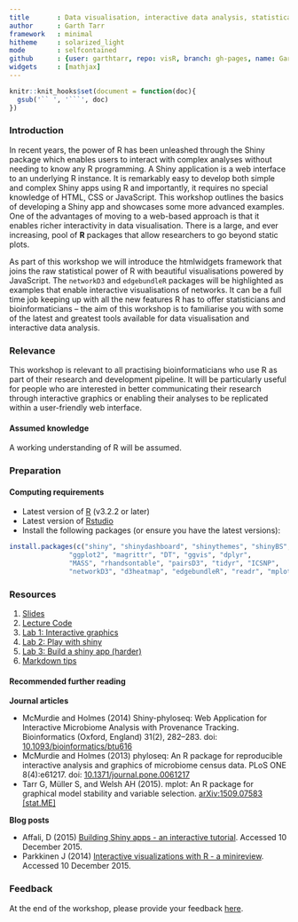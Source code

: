 ```yaml
---
title       : Data visualisation, interactive data analysis, statistical programming
author      : Garth Tarr
framework   : minimal
hitheme     : solarized_light
mode        : selfcontained
github      : {user: garthtarr, repo: visR, branch: gh-pages, name: Garth Tarr}
widgets     : [mathjax]
---
```


```r
knitr::knit_hooks$set(document = function(doc){
  gsub('`` ', '```', doc)
})
```


### Introduction

In recent years, the power of R has been unleashed through the Shiny package which enables users to interact with complex analyses without needing to know any R programming.  A Shiny application is a web interface to an underlying R instance.  It is remarkably easy to develop both simple and complex Shiny apps using R and importantly, it requires no special knowledge of HTML, CSS or JavaScript.  This workshop outlines the basics of developing a Shiny app and showcases some more advanced examples.  One of the advantages of moving to a web-based approach is that it enables richer interactivity in data visualisation.  There is a large, and ever increasing, pool of **R** packages that allow researchers to go beyond static plots.  

As part of this workshop we will introduce the htmlwidgets framework that joins the raw statistical power of R with beautiful visualisations powered by JavaScript.  The `networkD3` and `edgebundleR` packages will be highlighted as examples that enable interactive visualisations of networks.  It can be a full time job keeping up with all the new features R has to offer statisticians and bioinformaticians – the aim of this workshop is to familiarise you with some of the latest and greatest tools available for data visualisation and interactive data analysis.

### Relevance

This workshop is relevant to all practising bioinformaticians who use R as part of their research and development pipeline. It will be particularly useful for people who are interested in better communicating their research through interactive graphics or enabling their analyses to be replicated within a user-friendly web interface.

#### Assumed knowledge

A working understanding of R will be assumed.

### Preparation

#### Computing requirements

- Latest version of [R](http://cran.r-project.org/) (v3.2.2 or later)
- Latest version of [Rstudio](http://www.rstudio.com/products/rstudio/download/) 
- Install the following packages (or ensure you have the latest versions):

```r
install.packages(c("shiny", "shinydashboard", "shinythemes", "shinyBS",
               "ggplot2", "magrittr", "DT", "ggvis", "dplyr",
               "MASS", "rhandsontable", "pairsD3", "tidyr", "ICSNP",
               "networkD3", "d3heatmap", "edgebundleR", "readr", "mplot"))
```

### Resources

1. [Slides](lectures/01/index.html)
2. [Lecture Code](lectures/01/DemoCode.R)
3. [Lab 1: Interactive graphics](labs/03/index.html)
4. [Lab 2: Play with shiny](labs/02/index.html)
5. [Lab 3: Build a shiny app (harder)](labs/01/index.html)
6. [Markdown tips](labs/Markdown%20Tips/index.html)

#### Recommended further reading

**Journal articles**

- McMurdie and Holmes (2014) Shiny-phyloseq: Web Application for Interactive Microbiome Analysis with Provenance Tracking. Bioinformatics (Oxford, England) 31(2), 282–283. doi: <a href="10.1093/bioinformatics/btu616">10.1093/bioinformatics/btu616</a>
- McMurdie and Holmes (2013) phyloseq: An R package for reproducible interactive analysis and graphics of microbiome census data. PLoS ONE 8(4):e61217. doi: <a href="http://journals.plos.org/plosone/article?id=10.1371/journal.pone.0061217">10.1371/journal.pone.0061217</a>
- Tarr G, Müller S, and Welsh AH (2015). mplot: An R package for graphical model stability and variable selection. <a href="http://arxiv.org/abs/1509.07583">arXiv:1509.07583 [stat.ME]</a>

**Blog posts**

- Affali, D (2015) [Building Shiny apps - an interactive tutorial](http://deanattali.com/blog/building-shiny-apps-tutorial/). Accessed 10 December 2015.
- Parkkinen J (2014) [Interactive visualizations with R - a minireview](http://ouzor.github.io/blog/2014/11/21/interactive-visualizations.html). Accessed 10 December 2015.

### Feedback

At the end of the workshop, please provide your feedback <a href="https://docs.google.com/forms/d/14PPaCJDNbJzF4dKc7ONVDgnBGanFA2eM1XRCFRWgNaE/viewform">here</a>.
